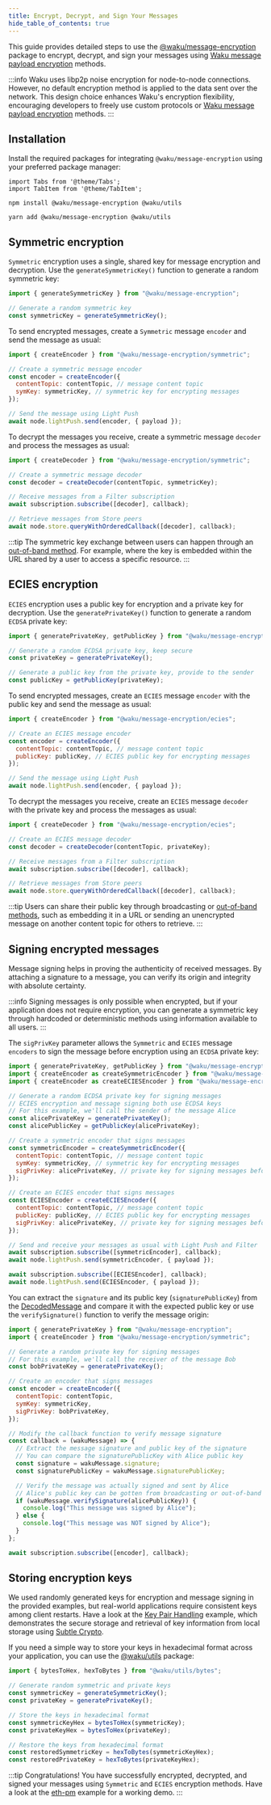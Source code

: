 ```yaml
---
title: Encrypt, Decrypt, and Sign Your Messages
hide_table_of_contents: true
---
```


This guide provides detailed steps to use the [@waku/message-encryption](https://www.npmjs.com/package/@waku/message-encryption) package to encrypt, decrypt, and sign your messages using [Waku message payload encryption](/learn/glossary#waku-message-payload-encryption) methods.

:::info
Waku uses libp2p noise encryption for node-to-node connections. However, no default encryption method is applied to the data sent over the network. This design choice enhances Waku's encryption flexibility, encouraging developers to freely use custom protocols or [Waku message payload encryption](/learn/glossary#waku-message-payload-encryption) methods.
:::

## Installation

Install the required packages for integrating `@waku/message-encryption` using your preferred package manager:

```mdx-code-block
import Tabs from '@theme/Tabs';
import TabItem from '@theme/TabItem';
```

<Tabs groupId="package-manager">
<TabItem value="npm" label="NPM">

```shell
npm install @waku/message-encryption @waku/utils
```

</TabItem>
<TabItem value="yarn" label="Yarn">

```shell
yarn add @waku/message-encryption @waku/utils
```

</TabItem>
</Tabs>

## Symmetric encryption

`Symmetric` encryption uses a single, shared key for message encryption and decryption. Use the `generateSymmetricKey()` function to generate a random symmetric key:

```js
import { generateSymmetricKey } from "@waku/message-encryption";

// Generate a random symmetric key
const symmetricKey = generateSymmetricKey();
```

To send encrypted messages, create a `Symmetric` message `encoder` and send the message as usual:

```js title="Sender client"
import { createEncoder } from "@waku/message-encryption/symmetric";

// Create a symmetric message encoder
const encoder = createEncoder({
  contentTopic: contentTopic, // message content topic
  symKey: symmetricKey, // symmetric key for encrypting messages
});

// Send the message using Light Push
await node.lightPush.send(encoder, { payload });
```

To decrypt the messages you receive, create a symmetric message `decoder` and process the messages as usual:

```js title="Receiver client"
import { createDecoder } from "@waku/message-encryption/symmetric";

// Create a symmetric message decoder
const decoder = createDecoder(contentTopic, symmetricKey);

// Receive messages from a Filter subscription
await subscription.subscribe([decoder], callback);

// Retrieve messages from Store peers
await node.store.queryWithOrderedCallback([decoder], callback);
```

:::tip
The symmetric key exchange between users can happen through an [out-of-band method](/learn/glossary#out-of-band). For example, where the key is embedded within the URL shared by a user to access a specific resource.
:::

## ECIES encryption

`ECIES` encryption uses a public key for encryption and a private key for decryption. Use the `generatePrivateKey()` function to generate a random `ECDSA` private key:

```js
import { generatePrivateKey, getPublicKey } from "@waku/message-encryption";

// Generate a random ECDSA private key, keep secure
const privateKey = generatePrivateKey();

// Generate a public key from the private key, provide to the sender
const publicKey = getPublicKey(privateKey);
```

To send encrypted messages, create an `ECIES` message `encoder` with the public key and send the message as usual:

```js title="Sender client"
import { createEncoder } from "@waku/message-encryption/ecies";

// Create an ECIES message encoder
const encoder = createEncoder({
  contentTopic: contentTopic, // message content topic
  publicKey: publicKey, // ECIES public key for encrypting messages
});

// Send the message using Light Push
await node.lightPush.send(encoder, { payload });
```

To decrypt the messages you receive, create an `ECIES` message `decoder` with the private key and process the messages as usual:

```js title="Receiver client"
import { createDecoder } from "@waku/message-encryption/ecies";

// Create an ECIES message decoder
const decoder = createDecoder(contentTopic, privateKey);

// Receive messages from a Filter subscription
await subscription.subscribe([decoder], callback);

// Retrieve messages from Store peers
await node.store.queryWithOrderedCallback([decoder], callback);
```

:::tip
Users can share their public key through broadcasting or [out-of-band methods](/learn/glossary#out-of-band), such as embedding it in a URL or sending an unencrypted message on another content topic for others to retrieve.
:::

## Signing encrypted messages

Message signing helps in proving the authenticity of received messages. By attaching a signature to a message, you can verify its origin and integrity with absolute certainty.

:::info
Signing messages is only possible when encrypted, but if your application does not require encryption, you can generate a symmetric key through hardcoded or deterministic methods using information available to all users.
:::

The `sigPrivKey` parameter allows the `Symmetric` and `ECIES` message `encoders` to sign the message before encryption using an `ECDSA` private key:

```js title="Alice (sender) client"
import { generatePrivateKey, getPublicKey } from "@waku/message-encryption";
import { createEncoder as createSymmetricEncoder } from "@waku/message-encryption/symmetric";
import { createEncoder as createECIESEncoder } from "@waku/message-encryption/ecies";

// Generate a random ECDSA private key for signing messages
// ECIES encryption and message signing both use ECDSA keys
// For this example, we'll call the sender of the message Alice
const alicePrivateKey = generatePrivateKey();
const alicePublicKey = getPublicKey(alicePrivateKey);

// Create a symmetric encoder that signs messages
const symmetricEncoder = createSymmetricEncoder({
  contentTopic: contentTopic, // message content topic
  symKey: symmetricKey, // symmetric key for encrypting messages
  sigPrivKey: alicePrivateKey, // private key for signing messages before encryption
});

// Create an ECIES encoder that signs messages
const ECIESEncoder = createECIESEncoder({
  contentTopic: contentTopic, // message content topic
  publicKey: publicKey, // ECIES public key for encrypting messages
  sigPrivKey: alicePrivateKey, // private key for signing messages before encryption
});

// Send and receive your messages as usual with Light Push and Filter
await subscription.subscribe([symmetricEncoder], callback);
await node.lightPush.send(symmetricEncoder, { payload });

await subscription.subscribe([ECIESEncoder], callback);
await node.lightPush.send(ECIESEncoder, { payload });
```

You can extract the `signature` and its public key (`signaturePublicKey`) from the [DecodedMessage](https://js.waku.org/classes/_waku_message_encryption.DecodedMessage.html) and compare it with the expected public key or use the `verifySignature()` function to verify the message origin:

```js title="Bob (receiver) client"
import { generatePrivateKey } from "@waku/message-encryption";
import { createEncoder } from "@waku/message-encryption/symmetric";

// Generate a random private key for signing messages
// For this example, we'll call the receiver of the message Bob
const bobPrivateKey = generatePrivateKey();

// Create an encoder that signs messages
const encoder = createEncoder({
  contentTopic: contentTopic,
  symKey: symmetricKey,
  sigPrivKey: bobPrivateKey,
});

// Modify the callback function to verify message signature
const callback = (wakuMessage) => {
  // Extract the message signature and public key of the signature
  // You can compare the signaturePublicKey with Alice public key
  const signature = wakuMessage.signature;
  const signaturePublicKey = wakuMessage.signaturePublicKey;

  // Verify the message was actually signed and sent by Alice
  // Alice's public key can be gotten from broadcasting or out-of-band methods
  if (wakuMessage.verifySignature(alicePublicKey)) {
    console.log("This message was signed by Alice");
  } else {
    console.log("This message was NOT signed by Alice");
  }
};

await subscription.subscribe([encoder], callback);
```

## Storing encryption keys

We used randomly generated keys for encryption and message signing in the provided examples, but real-world applications require consistent keys among client restarts. Have a look at the [Key Pair Handling](https://github.com/waku-org/js-waku-examples/tree/master/examples/eth-pm/src/key_pair_handling) example, which demonstrates the secure storage and retrieval of key information from local storage using [Subtle Crypto](https://developer.mozilla.org/en-US/docs/Web/API/SubtleCrypto).

If you need a simple way to store your keys in hexadecimal format across your application, you can use the [@waku/utils](https://www.npmjs.com/package/@waku/utils) package:

```js
import { bytesToHex, hexToBytes } from "@waku/utils/bytes";

// Generate random symmetric and private keys
const symmetricKey = generateSymmetricKey();
const privateKey = generatePrivateKey();

// Store the keys in hexadecimal format
const symmetricKeyHex = bytesToHex(symmetricKey);
const privateKeyHex = bytesToHex(privateKey);

// Restore the keys from hexadecimal format
const restoredSymmetricKey = hexToBytes(symmetricKeyHex);
const restoredPrivateKey = hexToBytes(privateKeyHex);
```

:::tip Congratulations!
You have successfully encrypted, decrypted, and signed your messages using `Symmetric` and `ECIES` encryption methods. Have a look at the [eth-pm](https://github.com/waku-org/js-waku-examples/tree/master/examples/eth-pm) example for a working demo.
:::

<!-- [flush-notes](https://github.com/waku-org/js-waku-examples/tree/master/examples/flush-notes) and -->
